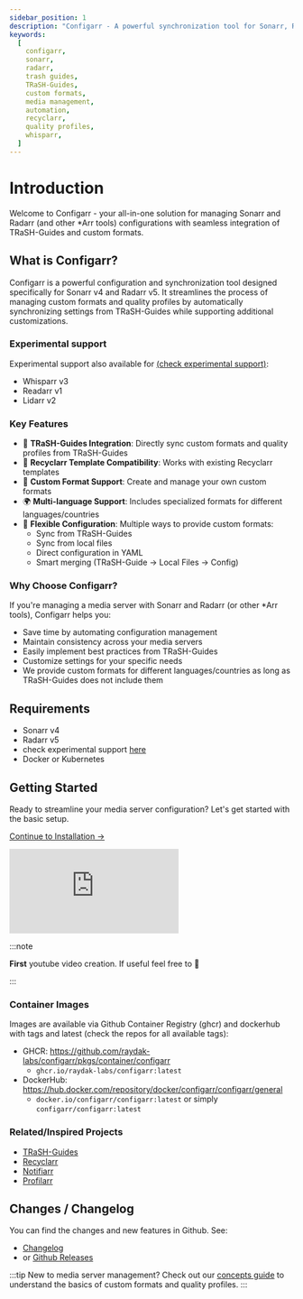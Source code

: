 ```yaml
---
sidebar_position: 1
description: "Configarr - A powerful synchronization tool for Sonarr, Radarr and other *Arr tools that helps manage custom formats and quality profiles using TRaSH-Guides and custom configurations"
keywords:
  [
    configarr,
    sonarr,
    radarr,
    trash guides,
    TRaSH-Guides,
    custom formats,
    media management,
    automation,
    recyclarr,
    quality profiles,
    whisparr,
  ]
---
```


# Introduction

Welcome to Configarr - your all-in-one solution for managing Sonarr and Radarr (and other \*Arr tools) configurations with seamless integration of TRaSH-Guides and custom formats.

## What is Configarr?

Configarr is a powerful configuration and synchronization tool designed specifically for Sonarr v4 and Radarr v5. It streamlines the process of managing custom formats and quality profiles by automatically synchronizing settings from TRaSH-Guides while supporting additional customizations.

### Experimental support

Experimental support also available for [(check experimental support)](./configuration/experimental-support):

- Whisparr v3
- Readarr v1
- Lidarr v2

### Key Features

- 🔄 **TRaSH-Guides Integration**: Directly sync custom formats and quality profiles from TRaSH-Guides
- 🔗 **Recyclarr Template Compatibility**: Works with existing Recyclarr templates
- 🎯 **Custom Format Support**: Create and manage your own custom formats
- 🌍 **Multi-language Support**: Includes specialized formats for different languages/countries
- 🔧 **Flexible Configuration**: Multiple ways to provide custom formats:
  - Sync from TRaSH-Guides
  - Sync from local files
  - Direct configuration in YAML
  - Smart merging (TRaSH-Guide → Local Files → Config)

### Why Choose Configarr?

If you're managing a media server with Sonarr and Radarr (or other \*Arr tools), Configarr helps you:

- Save time by automating configuration management
- Maintain consistency across your media servers
- Easily implement best practices from TRaSH-Guides
- Customize settings for your specific needs
- We provide custom formats for different languages/countries as long as TRaSH-Guides does not include them

## Requirements

- Sonarr v4
- Radarr v5
- check experimental support [here](./configuration/experimental-support)
- Docker or Kubernetes

## Getting Started

Ready to streamline your media server configuration? Let's get started with the basic setup.

[Continue to Installation →](./category/installation)

<div className="youtubeContainer">
  <iframe
    className="youtubeVideo"
    src="https://www.youtube.com/embed/LoeCXCB89h0"
    title="Configarr - Setup Guide"
    frameborder="0"
    allow="accelerometer; autoplay; clipboard-write; encrypted-media; gyroscope; picture-in-picture; web-share"
    referrerpolicy="strict-origin-when-cross-origin"
    allowfullscreen
  ></iframe>
</div>

:::note

**First** youtube video creation. If useful feel free to 🔔

:::

### Container Images

Images are available via Github Container Registry (ghcr) and dockerhub with tags and latest (check the repos for all available tags):

- GHCR: https://github.com/raydak-labs/configarr/pkgs/container/configarr
  - `ghcr.io/raydak-labs/configarr:latest`
- DockerHub: https://hub.docker.com/repository/docker/configarr/configarr/general
  - `docker.io/configarr/configarr:latest` or simply `configarr/configarr:latest`

### Related/Inspired Projects

- [TRaSH-Guides](https://trash-guides.info/)
- [Recyclarr](https://github.com/recyclarr/recyclarr)
- [Notifiarr](https://notifiarr.com/)
- [Profilarr](https://github.com/Dictionarry-Hub/profilarr)

## Changes / Changelog

You can find the changes and new features in Github. See:

- [Changelog](https://github.com/raydak-labs/configarr/blob/main/CHANGELOG.md)
- or [Github Releases](https://github.com/raydak-labs/configarr/releases)

:::tip
New to media server management? Check out our [concepts guide](./concepts.md) to understand the basics of custom formats and quality profiles.
:::
